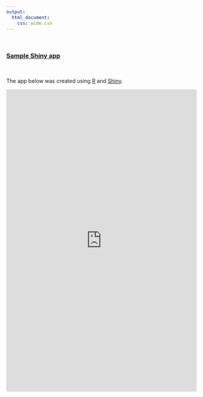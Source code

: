 ```yaml
---
output: 
  html_document:
    css: wide.css
---
```


<br>

### [Sample Shiny app](http://shiny.rstudio.com/)

<br>

The app below was created using [R](https://www.r-project.org/) and [Shiny](http://shiny.rstudio.com/).

<iframe src="http://bayes2.ucd.ie:3838/aboland/STAT10050/" style="border: none; width: 100%; height: 800px"></iframe>